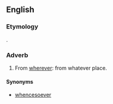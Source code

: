 ==English==

===Etymology===
{{compound|en|whence|ever}}.

===Adverb===
{{en-adv|-}}

# From [[wherever]]: from whatever place.

====Synonyms====
* {{sense|from whatever place}} [[whencesoever]]